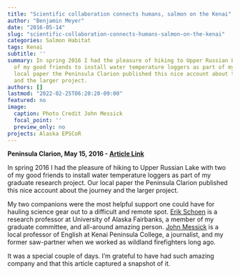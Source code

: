 ```yaml
---
title: "Scientific collaboration connects humans, salmon on the Kenai"
author: "Benjamin Meyer"
date: "2016-05-14"
slug: "scientific-collaboration-connects-humans-salmon-on-the-kenai"
categories: Salmon Habitat
tags: Kenai
subtitle: ''
summary: In spring 2016 I had the pleasure of hiking to Upper Russian Lake with two
  of my good friends to install water temperature loggers as part of my graduate research.  Our
  local paper the Peninsula Clarion published this nice account about the journey
  and the larger project.
authors: []
lastmod: "2022-02-25T06:20:20-09:00"
featured: no
image:
  caption: Photo Credit John Messick
  focal_point: ''
  preview_only: no
projects: Alaska EPSCoR
---
```


**Peninsula Clarion, May 15, 2016 - [Article Link](https://www.peninsulaclarion.com/news/scientific-collaboration-connects-humans-salmon-on-the-kenai/)**

In spring 2016 I had the pleasure of hiking to Upper Russian Lake with two of my good friends to install water temperature loggers as part of my graduate research project. Our local paper the Peninsula Clarion published this nice account about the journey and the larger project.

My two companions were the most helpful support one could have for hauling science gear out to a difficult and remote spot. [Erik Schoen](https://uaf-iarc.org/?directory_entry=21399) is a research professor at University of Alaska Fairbanks, a member of my graduate committee, and all-around amazing person. [John Messick](https://johnlmessick.com/) is a local professor of English at Kenai Peninsula College, a journalist, and my former saw-partner when we worked as wildland firefighters long ago.

It was a special couple of days. I'm grateful to have had such amazing company and that this article captured a snapshot of it.

